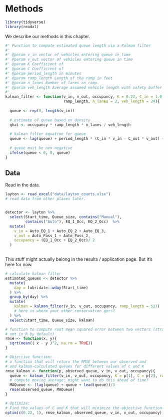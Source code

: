 # Methods
```r
library(tidyverse)
library(readxl)
```

We describe our methods in this chapter.


```r
#' Function to compute estimated queue length via a Kalman filter
#'
#' @param v_in vector of vehicles entering queue in time 
#' @param v_out vector of vehicles entering queue in time 
#' @param K Coefficient of 
#' @param C Coefficient of
#' @param period_length in minutes
#' @param ramp_length Length of the ramp in feet
#' @param n_lanes Number of lanes on ramp.
#' @param veh_length Average assumed vehicle length with safety buffer
#' 
kalman_filter <- function(v_in, v_out, occupancy, K = 0.22, C_in = 1.0, C_out = 1.0, period_length = 1,
                          ramp_length, n_lanes = 2, veh_length = 24){
  
  queue <- rep(0, length(v_in))
  
  # estimate of queue based on density
  qhat <- occupancy * ramp_length * n_lanes / veh_length
  
  # kalman filter equation for queue
  queue <- lag(queue) + period_length * (C_in * v_in - C_out * v_out) + K * (qhat - lag(queue))
  
  # queue must be non-negative
  ifelse(queue < 0, 0, queue)
}
```


## Data
Read in the data. 

```r
layton <- read_excel("data/layton_counts.xlsx")
# read data from other places later.


detector <- layton %>%
  select(Start_time, Queue_size, contains("Manual"),
         contains("Auto"), EQ_1_Occ, EQ_2_Occ)  %>%
  mutate(
    v_in = Auto_EQ_1 + Auto_EQ_2 + Auto_EQ_3,
    v_out = Auto_Pass_1 + Auto_Pass_2,
    occupancy = (EQ_1_Occ + EQ_2_Occ)/ 2
  )
  
```


This stuff might actually belong in the results / application page. But it's
here for now.

```r
# calculate kalman filter
estimated_queues <- detector %>%
  mutate(
    day = lubridate::wday(Start_time)
  ) %>%
  group_by(day) %>%
  mutate(
    kalman = kalman_filter(v_in, v_out, occupancy, ramp_length = 537)
    # here is where your other conservation goes? 
  ) %>%
  select(Start_time, Queue_size, kalman)
```


```r
# function to compute root mean squared error between two vectors (strangely
# not in R by default)
rmse <- function(x, y){
  sqrt(mean(( x - y )^2, na.rm = TRUE))
}
```


```r
# Objective function: 
# a function that will return the RMSE between our observed and 
# and kalman-calculated queues for different values of C and K
rmse_kalman <- function(p, observed_queue, v_in, v_out, occupancy){
  queue <- kalman_filter(v_in, v_out, occupancy, K = p[1], C = p[2], ramp_length = 537)
  # compute moving average: might want to do this ahead of time?
  MAQueue <- (lag(queue) + queue + lead(queue))/3
  rmse(observed_queue, MAQueue)
}

# Optimize:
# Find the values of C and K that will minimize the objective function
optim(c(0.22, 1), rmse_kalman, observed_queue, v_in, v_out, occupancy)
```

